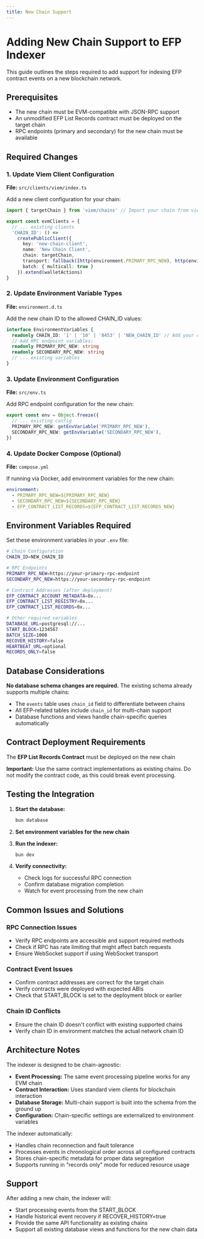 ```yaml
---
title: New Chain Support
---
```


# Adding New Chain Support to EFP Indexer

This guide outlines the steps required to add support for indexing EFP contract events on a new blockchain network.

## Prerequisites

- The new chain must be EVM-compatible with JSON-RPC support
- An unmodified EFP List Records contract must be deployed on the target chain
- RPC endpoints (primary and secondary) for the new chain must be available

## Required Changes

### 1. Update Viem Client Configuration

**File:** `src/clients/viem/index.ts`

Add a new client configuration for your chain:

```typescript
import { targetChain } from 'viem/chains' // Import your chain from viem/chains

export const evmClients = {
  // ... existing clients
  'CHAIN_ID': () =>
    createPublicClient({
      key: 'new-chain-client',
      name: 'New Chain Client', 
      chain: targetChain,
      transport: fallback([http(environment.PRIMARY_RPC_NEW), http(environment.SECONDARY_RPC_NEW)], { rank: false }),
      batch: { multicall: true }
    }).extend(walletActions)
}
```

### 2. Update Environment Variable Types

**File:** `environment.d.ts`

Add the new chain ID to the allowed CHAIN_ID values:

```typescript
interface EnvironmentVariables {
  readonly CHAIN_ID: '1' | '10' | '8453' | 'NEW_CHAIN_ID' // Add your chain ID
  // Add RPC endpoint variables:
  readonly PRIMARY_RPC_NEW: string
  readonly SECONDARY_RPC_NEW: string
  // ... existing variables
}
```

### 3. Update Environment Configuration

**File:** `src/env.ts`

Add RPC endpoint configuration for the new chain:

```typescript
export const env = Object.freeze({
  // ... existing config
  PRIMARY_RPC_NEW: getEnvVariable('PRIMARY_RPC_NEW'),
  SECONDARY_RPC_NEW: getEnvVariable('SECONDARY_RPC_NEW'),
})
```

### 4. Update Docker Compose (Optional)

**File:** `compose.yml`

If running via Docker, add environment variables for the new chain:

```yaml
environment:
  - PRIMARY_RPC_NEW=${PRIMARY_RPC_NEW}
  - SECONDARY_RPC_NEW=${SECONDARY_RPC_NEW}
  - EFP_CONTRACT_LIST_RECORDS=${EFP_CONTRACT_LIST_RECORDS_NEW}
```

## Environment Variables Required

Set these environment variables in your `.env` file:

```bash
# Chain Configuration
CHAIN_ID=NEW_CHAIN_ID

# RPC Endpoints
PRIMARY_RPC_NEW=https://your-primary-rpc-endpoint
SECONDARY_RPC_NEW=https://your-secondary-rpc-endpoint

# Contract Addresses (after deployment)
EFP_CONTRACT_ACCOUNT_METADATA=0x...
EFP_CONTRACT_LIST_REGISTRY=0x...
EFP_CONTRACT_LIST_RECORDS=0x...

# Other required variables
DATABASE_URL=postgresql://...
START_BLOCK=1234567
BATCH_SIZE=1000
RECOVER_HISTORY=false
HEARTBEAT_URL=optional
RECORDS_ONLY=false
```

## Database Considerations

**No database schema changes are required.** The existing schema already supports multiple chains:

- The `events` table uses `chain_id` field to differentiate between chains
- All EFP-related tables include `chain_id` for multi-chain support
- Database functions and views handle chain-specific queries automatically

## Contract Deployment Requirements

The **EFP List Records Contract** must be deployed on the new chain

**Important:** Use the same contract implementations as existing chains. Do not modify the contract code, as this could break event processing.

## Testing the Integration

1. **Start the database:**
   ```bash
   bun database
   ```

2. **Set environment variables for the new chain**

3. **Run the indexer:**
   ```bash
   bun dev
   ```

4. **Verify connectivity:**
   - Check logs for successful RPC connection
   - Confirm database migration completion
   - Watch for event processing from the new chain

## Common Issues and Solutions

### RPC Connection Issues
- Verify RPC endpoints are accessible and support required methods
- Check if RPC has rate limiting that might affect batch requests
- Ensure WebSocket support if using WebSocket transport

### Contract Event Issues  
- Confirm contract addresses are correct for the target chain
- Verify contracts were deployed with expected ABIs
- Check that START_BLOCK is set to the deployment block or earlier

### Chain ID Conflicts
- Ensure the chain ID doesn't conflict with existing supported chains
- Verify chain ID in environment matches the actual network chain ID

## Architecture Notes

The indexer is designed to be chain-agnostic:

- **Event Processing:** The same event processing pipeline works for any EVM chain
- **Contract Interaction:** Uses standard viem clients for blockchain interaction
- **Database Storage:** Multi-chain support is built into the schema from the ground up
- **Configuration:** Chain-specific settings are externalized to environment variables

The indexer automatically:
- Handles chain reconnection and fault tolerance
- Processes events in chronological order across all configured contracts
- Stores chain-specific metadata for proper data segregation
- Supports running in "records only" mode for reduced resource usage

## Support

After adding a new chain, the indexer will:
- Start processing events from the START_BLOCK
- Handle historical event recovery if RECOVER_HISTORY=true
- Provide the same API functionality as existing chains
- Support all existing database views and functions for the new chain data